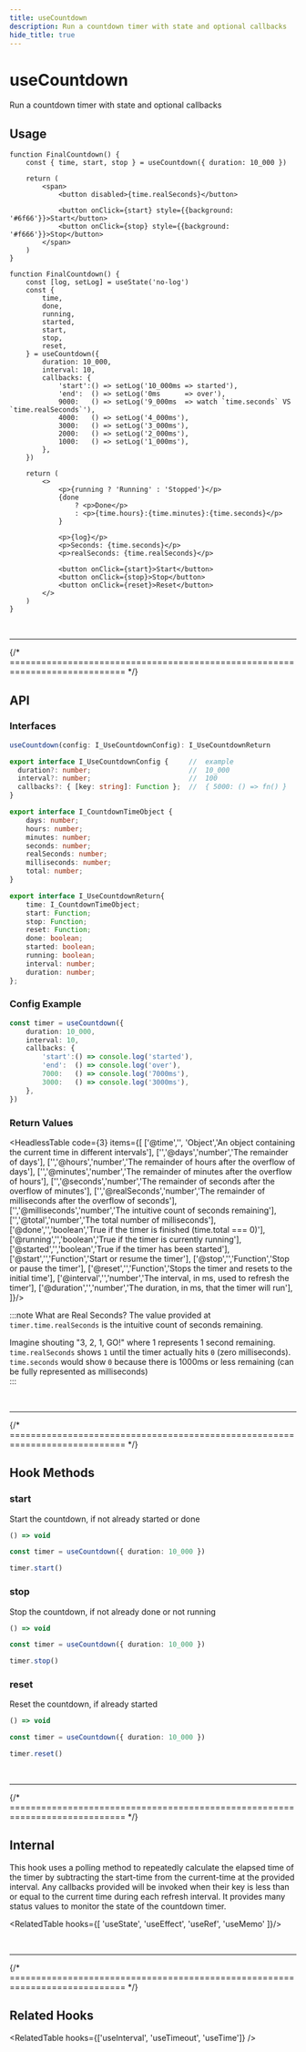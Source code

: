 ```yaml
---
title: useCountdown
description: Run a countdown timer with state and optional callbacks 
hide_title: true
---
```




<MainText>
<h1>useCountdown</h1>
Run a countdown timer with state and optional callbacks 
</MainText>

<!--meta-section-break-->

<StatusBadge status={1} />


## Usage

<Tabs>

<TabItem value='simple' label='Simple'>

```tsx live
function FinalCountdown() {
    const { time, start, stop } = useCountdown({ duration: 10_000 })

    return (
        <span>
            <button disabled>{time.realSeconds}</button>

            <button onClick={start} style={{background: '#6f66'}}>Start</button>
            <button onClick={stop} style={{background: '#f666'}}>Stop</button>
        </span>
    )
}
```

</TabItem>



<TabItem value='adv' label='Advanced'>

```tsx live
function FinalCountdown() {
    const [log, setLog] = useState('no-log')
    const { 
        time,                    
        done,                        
        running,                    
        started,                     
        start,                     
        stop,                             
        reset,                               
    } = useCountdown({
        duration: 10_000,           
        interval: 10,              
        callbacks: {                     
            'start':() => setLog('10_000ms => started'),
            'end':  () => setLog('0ms      => over'),  
            9000:   () => setLog('9_000ms  => watch `time.seconds` VS `time.realSeconds`'),
            4000:   () => setLog('4_000ms'),
            3000:   () => setLog('3_000ms'),
            2000:   () => setLog('2_000ms'),
            1000:   () => setLog('1_000ms'),
        },
    })

    return (
        <>
            <p>{running ? 'Running' : 'Stopped'}</p>
            {done
                ? <p>Done</p>
                : <p>{time.hours}:{time.minutes}:{time.seconds}</p>
            }

            <p>{log}</p>
            <p>Seconds: {time.seconds}</p>
            <p>realSeconds: {time.realSeconds}</p>

            <button onClick={start}>Start</button>
            <button onClick={stop}>Stop</button>
            <button onClick={reset}>Reset</button>
        </>
    )
}
```

</TabItem>
</Tabs>











<br />
<hr />
{/* ============================================================================ */}


## API 


### Interfaces

```ts
useCountdown(config: I_UseCountdownConfig): I_UseCountdownReturn

export interface I_UseCountdownConfig {     //  example
  duration?: number;                        //  10_000
  interval?: number;                        //  100
  callbacks?: { [key: string]: Function };  //  { 5000: () => fn() }
}

export interface I_CountdownTimeObject {
    days: number;
    hours: number;
    minutes: number;
    seconds: number;
    realSeconds: number;
    milliseconds: number;
    total: number;
}

export interface I_UseCountdownReturn{
    time: I_CountdownTimeObject;
    start: Function;
    stop: Function;
    reset: Function;
    done: boolean;
    started: boolean;
    running: boolean;
    interval: number;
    duration: number;
};
```




### Config Example

```ts
const timer = useCountdown({
    duration: 10_000,           
    interval: 10,              
    callbacks: {                     
        'start':() => console.log('started'),
        'end':  () => console.log('over'),  
        7000:   () => console.log('7000ms'),
        3000:   () => console.log('3000ms'),
    },
})
```


### Return Values


<HeadlessTable code={3} items={[
    ['@time','', 'Object','An object containing the current time in different intervals'],
    ['','@days','number','The remainder of days'],
    ['','@hours','number','The remainder of hours after the overflow of days'],
    ['','@minutes','number','The remainder of minutes after the overflow of hours'],
    ['','@seconds','number','The remainder of seconds after the overflow of minutes'],
    ['','@realSeconds','number','The remainder of milliseconds after the overflow of seconds'],
    ['','@milliseconds','number','The intuitive count of seconds remaining'],
    ['','@total','number','The total number of milliseconds'],
    ['@done','','boolean','True if the timer is finished (time.total === 0)'],
    ['@running','','boolean','True if the timer is currently running'],
    ['@started','','boolean','True if the timer has been started'],
    ['@start','','Function','Start or resume the timer'],
    ['@stop','','Function','Stop or pause the timer'],
    ['@reset','','Function','Stops the timer and resets to the initial time'],
    ['@interval','','number','The interval, in ms, used to refresh the timer'],
    ['@duration','','number','The duration, in ms, that the timer will run'],
]}/>

:::note What are Real Seconds?
The value provided at `timer.time.realSeconds` is the intuitive count of seconds remaining.

Imagine shouting "3, 2, 1, GO!" where 1 represents 1 second remaining.  
`time.realSeconds` shows `1` until the timer actually hits `0` (zero milliseconds).  
`time.seconds` would show `0` because there is 1000ms or less remaining (can be fully represented as milliseconds)  
:::












<br />
<hr />
{/* ============================================================================ */}


## Hook Methods

<Card>

### start
Start the countdown, if not already started or done

```ts
() => void 
```
```ts
const timer = useCountdown({ duration: 10_000 })

timer.start()
```

</Card>
<Card>

### stop
Stop the countdown, if not already done or not running

```ts
() => void 
```
```ts
const timer = useCountdown({ duration: 10_000 })

timer.stop()
```

</Card>
<Card>


### reset
Reset the countdown, if already started

```ts
() => void 
```
```ts
const timer = useCountdown({ duration: 10_000 })

timer.reset()
```

</Card>







<br />
<hr />
{/* ============================================================================ */}



## Internal

<StatusBadge status={1} />

This hook uses a polling method to repeatedly calculate the elapsed time of the timer by subtracting 
the start-time from the current-time at the provided interval. Any callbacks provided will be invoked 
when their key is less than or equal to the current time during each refresh interval. It provides many
status values to monitor the state of the countdown timer. 

<RelatedTable hooks={[
    'useState',
    'useEffect',
    'useRef',
    'useMemo'
]}/>

<br />
<hr />
{/* ============================================================================ */}



## Related Hooks


<RelatedTable hooks={['useInterval', 'useTimeout', 'useTime']} />
